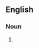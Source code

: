 {{also|lonely-hearts}}

==English==

===Noun===
{{head|en|noun plural form}}

# {{plural of|lonelyheart|lang=en}}